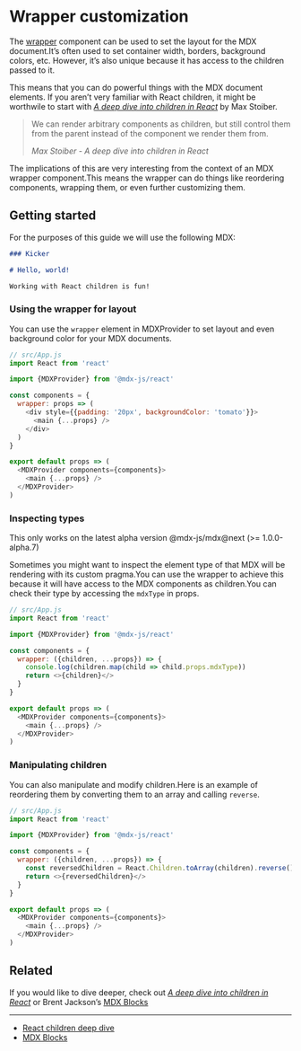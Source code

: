 
# Wrapper customization

The [wrapper](/getting-started#using-the-wrapper) component can be used
to set the layout for the MDX document.It’s often used to set container
width, borders, background colors, etc. However, it’s also unique because
it has access to the children passed to it.

This means that you can do powerful things with the MDX document elements.
If you aren’t very familiar with React children, it might be worthwile to
start with [_A deep dive into children in React_](https://mxstbr.blog/2017/02/react-children-deepdive/)
by Max Stoiber.

> We can render arbitrary components as children, but still control them from the
> parent instead of the component we render them from.
>
> _Max Stoiber - A deep dive into children in React_

The implications of this are very interesting from the context of an
MDX wrapper component.This means the wrapper can do things like reordering
components, wrapping them, or even further customizing them.

## Getting started

For the purposes of this guide we will use the following MDX:

```md
### Kicker

# Hello, world!

Working with React children is fun!
```

### Using the wrapper for layout

You can use the `wrapper` element in MDXProvider to set layout and even
background color for your MDX documents.

```js
// src/App.js
import React from 'react'

import {MDXProvider} from '@mdx-js/react'

const components = {
  wrapper: props => (
    <div style={{padding: '20px', backgroundColor: 'tomato'}}>
      <main {...props} />
    </div>
  )
}

export default props => (
  <MDXProvider components={components}>
    <main {...props} />
  </MDXProvider>
)
```

### Inspecting types

<Note>
  This only works on the latest alpha version @mdx-js/mdx@next (&gt;=
  1.0.0-alpha.7)
</Note>

Sometimes you might want to inspect the element type of that
MDX will be rendering with its custom pragma.You can use the
wrapper to achieve this because it will have access to the MDX
components as children.You can check their type by accessing
the `mdxType` in props.

```js
// src/App.js
import React from 'react'

import {MDXProvider} from '@mdx-js/react'

const components = {
  wrapper: ({children, ...props}) => {
    console.log(children.map(child => child.props.mdxType))
    return <>{children}</>
  }
}

export default props => (
  <MDXProvider components={components}>
    <main {...props} />
  </MDXProvider>
)
```

### Manipulating children

You can also manipulate and modify children.Here is an example of reordering
them by converting them to an array and calling `reverse`.

```js
// src/App.js
import React from 'react'

import {MDXProvider} from '@mdx-js/react'

const components = {
  wrapper: ({children, ...props}) => {
    const reversedChildren = React.Children.toArray(children).reverse()
    return <>{reversedChildren}</>
  }
}

export default props => (
  <MDXProvider components={components}>
    <main {...props} />
  </MDXProvider>
)
```

## Related

If you would like to dive deeper, check out
[_A deep dive into children in React_](https://mxstbr.blog/2017/02/react-children-deepdive/)
or Brent Jackson’s [MDX Blocks](https://github.com/jxnblk/mdx-blocks)

---

- [React children deep dive](https://mxstbr.blog/2017/02/react-children-deepdive)
- [MDX Blocks](https://github.com/jxnblk/mdx-blocks)
